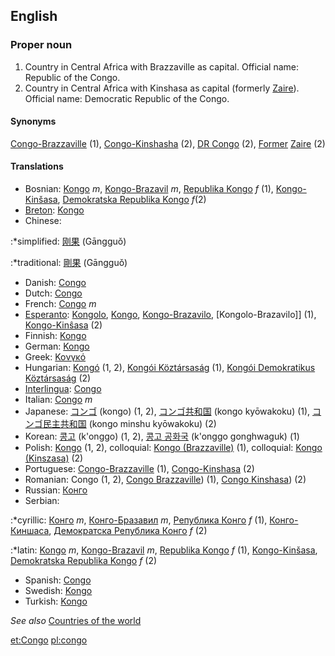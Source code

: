 ==English==

===Proper noun===

# Country in Central Africa with Brazzaville as capital. Official name: Republic of the Congo.
# Country in Central Africa with Kinshasa as capital (formerly [[Zaire]]). Official name: Democratic Republic of the Congo.

====Synonyms====

[[Congo-Brazzaville]] (1), [[Congo-Kinshasha]] (2), [[DR Congo]] (2), [[Former]] [[Zaire]] (2)

====Translations====

*Bosnian: [[Kongo]] ''m'', [[Kongo-Brazavil]] ''m'', [[Republika Kongo]] ''f'' (1), [[Kongo-Kinšasa]], [[Demokratska Republika Kongo]] ''f''(2)
*[[Breton]]: [[Kongo]]
*Chinese:
:*simplified: [[刚果]] (Gāngguǒ)
:*traditional: [[剛果]] (Gāngguǒ)
*Danish: [[Congo]]
*Dutch: [[Congo]]
*French: [[Congo]] ''m''
*[[Esperanto]]: [[Kongolo]], [[Kongo]], [[Kongo-Brazavilo]], [Kongolo-Brazavilo]] (1), [[Kongo-Kinŝasa]] (2)
*Finnish: [[Kongo]]
*German: [[Kongo]]
*Greek: [[Κονγκό]]
*Hungarian: [[Kongó]] (1, 2), [[Kongói Köztársaság]] (1), [[Kongói Demokratikus Köztársaság]] (2)
*[[Interlingua]]: [[Congo]]
*Italian: [[Congo]] ''m''
*Japanese: [[コンゴ]] (kongo) (1, 2), [[コンゴ共和国]] (kongo kyōwakoku) (1), [[コンゴ民主共和国]] (kongo minshu kyōwakoku) (2)
*Korean: [[콩고]] (k'onggo) (1, 2), [[콩고 공화국]] (k'onggo gonghwaguk) (1)
*Polish: [[Kongo]] (1, 2), colloquial: [[Kongo (Brazzaville)]] (1), colloquial: [[Kongo (Kinszasa)]] (2)
*Portuguese: [[Congo-Brazzaville]] (1), [[Congo-Kinshasa]] (2)
*Romanian: Congo (1, 2), [[Congo Brazzaville]]) (1), [[Congo Kinshasa]]) (2)
*Russian: [[Конго]]
*Serbian:
:*cyrillic: [[Конго]] ''m'', [[Конго-Бразавил]] ''m'', [[Република Конго]] ''f'' (1), [[Конго-Киншаса]], [[Демократска Република Конго]] ''f'' (2)
:*latin: [[Kongo]] ''m'', [[Kongo-Brazavil]] ''m'', [[Republika Kongo]] ''f'' (1), [[Kongo-Kinšasa]], [[Demokratska Republika Kongo]] ''f'' (2)
*Spanish: [[Congo]]
*Swedish: [[Kongo]]
*Turkish: [[Kongo]]

''See also'' [[Countries of the world]]

[[et:Congo]]
[[pl:congo]]